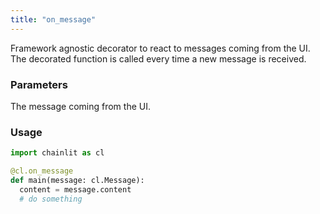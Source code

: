 ```yaml
---
title: "on_message"
---
```


Framework agnostic decorator to react to messages coming from the UI.
The decorated function is called every time a new message is received.

### Parameters

<ParamField path="message" type="cl.Message">
  The message coming from the UI.
</ParamField>

### Usage

```python Code Example
import chainlit as cl

@cl.on_message
def main(message: cl.Message):
  content = message.content
  # do something
```
